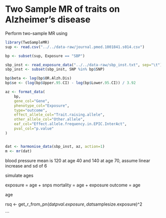 # Two Sample MR of traits on Alzheimer's disease

Perform two-sample MR using 

```r

library(TwoSampleMR)
sup <- read.csv("../../data-raw/journal.pmed.1001841.s014.csv")

bp <- subset(sup, Exposure == "SBP")

sbp_inst <- read_exposure_data("../../data-raw/sbp_inst.txt", sep="\t")
sbp_inst <- subset(sbp_inst, SNP %in% bp$SNP)

bp$beta <- log(bp$OR.Alzh.Dis)
bp$se <- (log(bp$Upper.95.CI) - log(bp$Lower.95.CI)) / 3.92

az <- format_data(
	bp,
	gene_col="Gene",
	phenotype_col="Exposure",
	type="outcome",
	effect_allele_col="Trait.raising.allele",
	other_allele_col="Other.allele",
	eaf_col="Effect.allele.frequency.in.EPIC.InterAct",
	pval_col="p.value"
)


dat <- harmonise_data(sbp_inst, az, action=1)
m <- mr(dat)
```


blood pressure mean is 120 at age 40 and 140 at age 70, assume linear increase and sd of 6



simulate ages


exposure = age + snps
mortality = age + exposure
outcome = age

age 





rsq <- get_r_from_pn(dat$pval.exposure, dat$samplesize.exposure)^2


```
